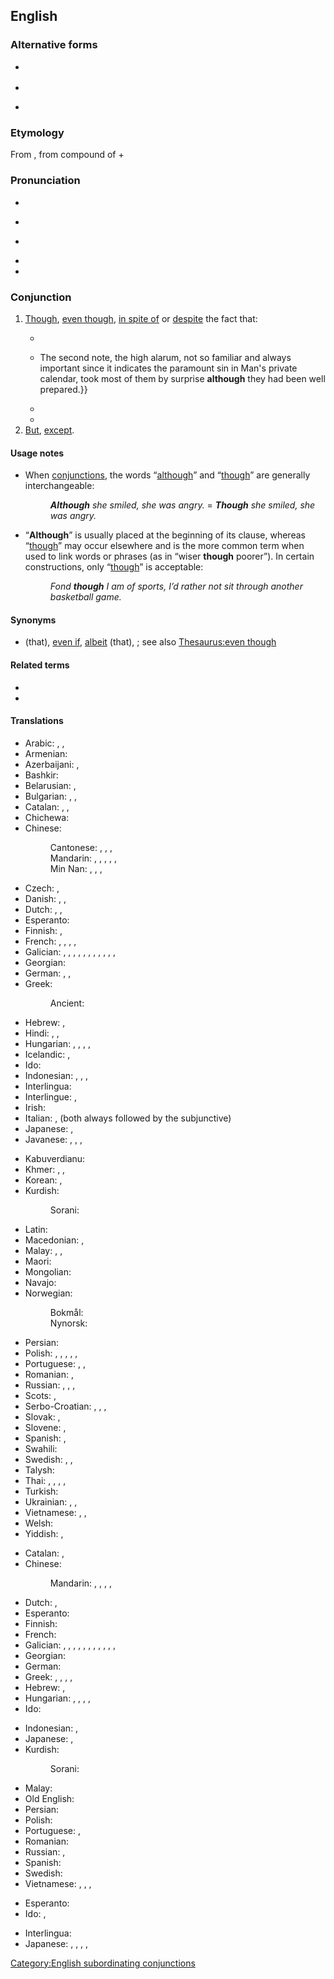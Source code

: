 ==English==

===Alternative forms===
* {{l|en|altho}} {{qualifier|informal}}
* {{l|en|altho'}}
* {{l|en|allthough}} {{qualifier|obsolete}}

===Etymology===
From {{inh|en|enm|althagh|}}, from {{der|en|ang|-}} compound of {{m|ang|eall||all (emphatic)}} + {{m|ang|þēah||though}}

===Pronunciation===
* {{enPR|ôl-''th''ōʹ}}
* {{a|UK}} {{IPA|en|/ɔːlˈðəʊ/}}
* {{a|US}} {{IPA|en|/ɔlˈðoʊ/|/ɑlˈðoʊ/|qual2=with the [[w:cot–caught merger|cot–caught merger]]}}
* {{audio|en|en-us-although.ogg|Audio (US)}}
* {{rhymes|en|əʊ}}

===Conjunction===
{{en-con}}

# [[though|Though]], [[even though]], [[in spite of]] or [[despite]] the fact that: {{non-gloss definition|introducing a clause that expresses a concession.}}
#: {{ux|en|'''Although''' it was very muddy, the football game went on.}}
#* {{quote-book|en|year=1898|author={{w|Winston Churchill (novelist)|Winston Churchill}}
|title={{w|The Celebrity}}|chapter=5
|passage='''Although''' the Celebrity was almost impervious to sarcasm, he was now beginning to exhibit visible signs of uneasiness, the consciousness dawning upon him that his eccentricity was not receiving the ovation it merited.}}
#* {{quote-book|en|year=1963|author={{w|Margery Allingham}}|title={{w|The China Governess}}
|chapter=20|url=http://openlibrary.org/works/OL2004261W
|passage=The story struck the depressingly familiar note with which true stories ring in the tried ears of experienced policemen.{{...}}The second note, the high alarum, not so familiar and always important since it indicates the paramount sin in Man's private calendar, took most of them by surprise '''although''' they had been well prepared.}}
#* {{quote-journal|en|date=September 29, 2011|author=Jon Smith|work=BBC Sport
|title=[http://news.bbc.co.uk/sport2/hi/football/15014632.stm Tottenham 3-1 Shamrock Rovers]
|passage=With the north London derby to come at the weekend, Spurs boss Harry Redknapp opted to rest many of his key players, '''although''' he brought back Aaron Lennon after a month out through injury.}}
#* {{quote-journal|en|date=2012-03|author=Lee A. Groat|title=Gemstones
|volume=100|issue=2|page=128|magazine={{w|American Scientist}}
|url=http://www.americanscientist.org/issues/feature/2012/2/gemstones
|passage='''Although''' there are dozens of different types of gems, among the best known and most important are diamond, ruby and sapphire, emerald and other gem forms of the mineral beryl, chrysoberyl, tanzanite, tsavorite, topaz and jade.}}
# [[but|But]], [[except]].
#: {{ux|en|It was difficult, '''although''' not as difficult as we had expected.}}

====Usage notes====
* When [[conjunction]]s, the words “[[although]]” and “[[though]]” are generally interchangeable:
*: '''''Although''' she smiled, she was angry.'' = '''''Though''' she smiled, she was angry.''
* “'''Although'''” is usually placed at the beginning of its clause, whereas “[[though]]” may occur elsewhere and is the more common term when used to link words or phrases (as in “wiser '''though''' poorer”). In certain constructions, only “[[though]]” is acceptable:
*: ''Fond '''though''' I am of sports, I’d rather not sit through another basketball game.''

====Synonyms====
* {{sense|in spite of}} {{l|en|notwithstanding}} (that), [[even if]], [[albeit]] (that), {{l|en|even though}}; see also [[Thesaurus:even though]]

====Related terms====
* {{l|en|though}}
* {{l|en|even though}}

====Translations====
{{trans-top|in spite of the fact that}}
* Arabic: {{t|ar|رَغْم أَنَّ}}<!-- please the 2nd part -->, {{t|ar|مَعَ أَنَّ}}, {{t|ar|وَلَوْ}}
* Armenian: {{t+|hy|չնայած}}
* Azerbaijani: {{t|az|halbuki}}, {{t|az|baxmayaraq ki}}
* Bashkir: {{t|ba|ҡарамаҫтан}}
* Belarusian: {{t|be|хоць}}, {{t|be|хаця́}}
* Bulgarian: {{t|bg|макар че}}, {{t|bg|въпреки че}}, {{t|bg|при все че}}
* Catalan: {{t|ca|tot i que}}, {{t|ca|malgrat que}}, {{t|ca|encara que}}
* Chichewa: {{t|ny|ngakhale}}
* Chinese:
*: Cantonese: {{t|yue|雖然|sc=Hani}}, {{t|yue|虽然|tr=seoi1 jin4|sc=Hani}}, {{t|yue|儘管|sc=Hani}}, {{t|yue|尽管|tr=zeon6 gun2|sc=Hani}}
*: Mandarin: {{t+|cmn|雖然|sc=Hani}}, {{t+|cmn|虽然|tr=suīrán|sc=Hani}}, {{t+|cmn|儘管|sc=Hani}}, {{t+|cmn|尽管|tr=jǐnguǎn|sc=Hani}}, {{qualifier|colloquial}} {{t+|cmn|雖說|sc=Hani}}, {{t+|cmn|虽说|tr=suīshuō|sc=Hani}}
*: Min Nan: {{t+|nan|雖然|sc=Hani}}, {{t|nan|虽然|tr=sui-jiân, sui-liân|sc=Hani}}, {{t|nan|雖罔|sc=Hani}}, {{t|nan|虽罔|tr=sui-bóng|sc=Hani}}
* Czech: {{t+|cs|ač}}, {{t+|cs|ačkoliv}}
* Danish: {{t+|da|selvom}}, {{t|da|selv om}}, {{t|da|skønt}}
* Dutch: {{t+|nl|hoewel}}, {{t+|nl|alhoewel}}, {{t+|nl|ofschoon}}
* Esperanto: {{t+|eo|kvankam}}
* Finnish: {{t+|fi|vaikka}}, {{t|fi|joskin}}
* French: {{t+|fr|bien que}}, {{t+|fr|quoique}}, {{t+|fr|encore que}}, {{t|fr|nonobstant que (obsolete)}}, {{t|fr|combien que (obsolete)}}
* Galician: {{t|gl|inanque}}, {{t|gl|aínda que}}, {{t|gl|maxer}}, {{t+|gl|macar}}, {{t|gl|decasí}}, {{t|gl|porén}}, {{t|gl|malia}}, {{t|gl|embora}}, {{t|gl|orasme}}, {{t|gl|decontra}}, {{t|gl|emporiso}}, {{t|gl|noustante}}
* Georgian: {{t|ka|მიუხედავად იმისა, რომ|sc=Geor}}
* German: {{t+|de|obwohl}}, {{t+|de|obschon}} {{qualifier|poetical}}, {{t+|de|obgleich}}
* Greek: {{t+|el|αν και}}
*: Ancient: {{t|grc|καίπερ|sc=polytonic}}
* Hebrew: {{t|he|למרות ש־|tr=lamrót she-}}, {{t|he|אף על פי ש־|tr=af al pi she-}}
* Hindi: {{t|hi|अपी|sc=Deva}}, {{t+|hi|हालाँकि|sc=Deva}}, {{t+|hi|अगरचे|sc=Deva}}
* Hungarian: {{t+|hu|bár}}, {{t+|hu|noha}}, {{t+|hu|habár}}, {{t+|hu|jóllehet}}, {{t+|hu|ámbár}}
* Icelandic: {{t+|is|þó að}}, {{t+|is|enda þótt}}
* Ido: {{t+|io|quankam}}
* Indonesian: {{t+|id|walau}}, {{t+|id|walaupun}}, {{t+|id|meski}}, {{t+|id|meskipun}}
* Interlingua: {{t+|ia|ben que}}
* Interlingue: {{t|ie|benque}}, {{t|ie|etsi}}
* Irish: {{t|ga|cé go}}
* Italian: {{t+|it|sebbene}}, {{t+|it|benché}} (both always followed by the subjunctive)
* Japanese: {{t|ja|のに|alt=...のに|tr=...noni}}, {{t|ja|だけれども|alt=...だけれども|tr=...da keredomo}}
* Javanese: {{t|jv|senajan}}, {{t+|jv|sanadyan}}, {{t+|jv|masiya}}, {{t|jv|puluh}}
{{trans-mid}}
* Kabuverdianu: {{t|kea|enbóra}}
* Khmer: {{t|km|ទោះបីជា|tr=tʊəh bəy cie}}, {{t|km|បើទោះបីជា|tr=baə tʊəh bəy cie}}, {{t|km|សូម្បី|tr=soombəy}}
* Korean: {{t+|ko|하지만}}, {{t+|ko|지만}}
* Kurdish:
*: Sorani: {{t+|ku|ئەگەرچی}}
* Latin: {{t+|la|quamquam}}
* Macedonian: {{t|mk|иако}}, {{t|mk|и покрај тоа|sc=Cyrl}}
* Malay: {{t|ms|walau}}, {{t|ms|walaupun}}, {{t|ms|meskipun}}
* Maori: {{t|mi|ahakoa}}
* Mongolian: {{t-needed|mn}}
* Navajo: {{t|nv|azhą́...ndi}}
* Norwegian:
*: Bokmål: {{t+|nb|selv om}}
*: Nynorsk: {{t|nn|sjølv om}}
* Persian: {{t+|fa|اگرچه|tr=agarče|sc=fa-Arab}}
* Polish: {{t+|pl|choć}}, {{t+|pl|chociaż}}, {{t+|pl|mimo że}}, {{t+|pl|aczkolwiek}}, {{t+|pl|lubo}} {{qualifier|archaic}}, {{t+|pl|acz}} {{qualifier|bookish}}
* Portuguese: {{t+|pt|embora}}, {{t+|pt|conquanto}}, {{t+|pt|apesar de}}
* Romanian: {{t+|ro|deși}}, {{t|ro|cu toate că}}
* Russian: {{t+|ru|хотя́}}, {{t|ru|несмотря́ на то́, что}}, {{t+|ru|хоть и}}, {{t+|ru|хоть}}
* Scots: {{t|sco|awtho}}, {{t|sco|altho}}
* Serbo-Croatian: {{t+|sh|iako}}, {{t+|sh|premda}}, {{t|sh|mada}}, {{t+|sh|makar}}
* Slovak: {{t|sk|hoci}}, {{t|sk|aj keď}}
* Slovene: {{t+|sl|čeprav}}, {{t+|sl|četudi}}
* Spanish: {{t+|es|aunque}}, {{t+|es|a pesar de}}
* Swahili: {{t|sw|ingawa}}
* Swedish: {{t+|sv|fastän}}, {{t+|sv|trots att}}, {{t+|sv|ehuru}}
* Talysh: {{t-check|tly|اگمچه|tr=agamcə|sc=fa-Arab}} {{qualifier|Asalemi}}
* Thai: {{t+|th|แม้}}, {{t|th|ถึงจะ}}, {{t+|th|ทั้งที่}}, {{t|th|ถึงแม้}}, {{t|th|ทั้ง ๆ}}
* Turkish: {{t+|tr|rağmen}}
* Ukrainian: {{t|uk|хоча́}}, {{t|uk|хоч}}, {{t|uk|не дивлячи́сь на те, що}}
* Vietnamese: {{t+|vi|dù}}, {{t+|vi|mặc dù}}, {{t+|vi|dầu}}
* Welsh: {{t|cy|er}}
* Yiddish: {{t|yi|הגם|tr=hagam}}, {{t|yi|כאָטש}}
{{trans-bottom}}

{{trans-top|but}}
* Catalan: {{t|ca|tot i que}}, {{t|ca|malgrat que}}
* Chinese:
*: Mandarin: {{t+|cmn|但是|tr=dànshì|sc=Hani}}, {{t+|cmn|可是|tr=kěshì|sc=Hani}}, {{t+|cmn|不過|sc=Hani}}, {{t+|cmn|不过|tr=bùguò|sc=Hani}}, {{t+|cmn|然而|tr=rán'ér|sc=Hani}}
* Dutch: {{t+|nl|hoewel}}, {{t+|nl|maar}}
* Esperanto: {{t+|eo|tamen}}
* Finnish: {{t+|fi|paitsi}}
* French: {{t+|fr|mais}}
* Galician: {{t|gl|inanque}}, {{t|gl|aínda que}}, {{t|gl|maxer}}, {{t+|gl|macar}}, {{t|gl|decasí}}, {{t|gl|porén}}, {{t|gl|malia}}, {{t|gl|embora}}, {{t|gl|orasme}}, {{t|gl|decontra}}, {{t|gl|emporiso}}, {{t|gl|noustante}}
* Georgian: {{t|ka|თუმცა|sc=Geor}}
* German: {{t+|de|trotzdem}}
* Greek: {{t+|el|παρά}}, {{t+|el|ωστόσο}}, {{t+|el|παρ' όλ' αυτά}}, {{t+|el|μολαταύτα}}, {{t+|el|εντούτοις}}
* Hebrew: {{t+|he|אבל|tr=avál}}, {{t+|he|אלא|tr=éla}}
* Hungarian: {{t+|hu|de}}, {{t+|hu|viszont}}, {{t+|hu|azonban}}, {{t+|hu|ám}}, {{t+|hu|ugyanakkor}}
* Ido: {{t+|io|tamen}}
{{trans-mid}}
* Indonesian: {{t+|id|tapi}}, {{t+|id|tetapi}}
* Japanese: {{t+|ja|しかし|tr=shikashi}}, {{qualifier|colloquial}} {{t+|ja|でも|tr=demo}}
* Kurdish:
*: Sorani: {{t+|ku|بەڵام|sc=ku-Arab}}
* Malay: {{t|ms|tetapi}}
* Old English: {{t|ang|ac}}
* Persian: {{t+|fa|هرچند|tr=harčand|sc=fa-Arab}}
* Polish: {{t+|pl|jednakże}}
* Portuguese: {{t+|pt|embora}}, {{t+|pt|apesar de}}
* Romanian: {{t|ro|insa}}
* Russian: {{t+|ru|одна́ко}}, {{t+|ru|хотя́}}
* Spanish: {{t+|es|aunque}}
* Swedish: {{t+|sv|men}}
* Vietnamese: {{t+|vi|nhưng}}, {{t+|vi|nhưng mà}}, {{t|vi|dưng cơ}}, {{t|vi|dưng cơ mà}}
{{trans-bottom}}

{{checktrans-top}}
* Esperanto: {{t+check|eo|kvankam}}
* Ido: {{t+check|io|tamen}}, {{t+check|io|quankam}}
{{trans-mid}}
* Interlingua: {{t+check|ia|ben que}}
* Japanese: {{t+check|ja|にもかかわらず|tr=ni mo kakawarazu|sc=Jpan}}, {{t-check|ja|とはいえ|tr=to wa ie|sc=Jpan}}, {{t-check|ja|といっても|tr=to itte mo|sc=Jpan}}, {{t-check|ja|としても|tr=to shite mo|sc=Jpan}}, {{t-check|ja|であっても|tr=de atte mo|sc=Jpan}}
{{trans-bottom}}

[[Category:English subordinating conjunctions]]